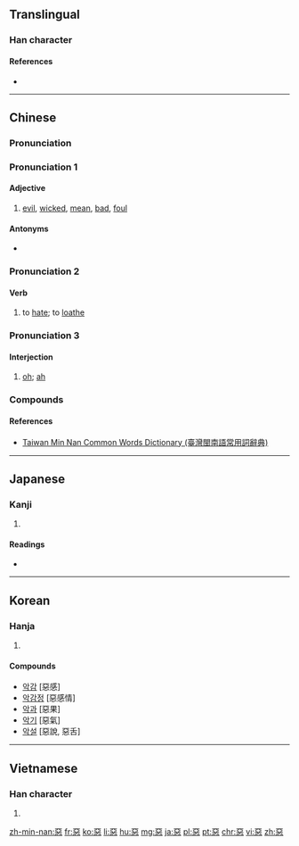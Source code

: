{{also|悪|恶|亞|噩}}
==Translingual==
{{Han simplified forms|惡|悪|恶}}

===Han character===
{{Han char|rn=61|rad=心|as=08|sn=12|four=10331|canj=MMP|ids=⿱亞心}}

====References====
* {{Han ref|kx=0391.250|dkj=10824|dj=0724.070|hdz=42307.120|uh=60E1|ud=24801|bh=B463|bd=46179}}

----

==Chinese==
{{zh-forms|s=恶}}

===Pronunciation===
{{zh-pron
|h=pfs=ok
|mn=ok/òⁿ
|w=3u,5oq
|mc=y
|oc=y
|cat=a,v
}}

===Pronunciation 1===
{{zh-pron
|m=è
|c=ok3
|cat=a
}}

====Adjective====
{{zh-adj}}

# [[evil]], [[wicked]], [[mean]], [[bad]], [[foul]]
#: {{zh-l|惡毒|èdú|malicious}}
#: {{zh-usex|他 經常 做 '''惡'''，這 回 終於 犯事 了|He often does '''bad things''' and has finally been caught.}}

====Antonyms====
* {{zh-l|善}}

===Pronunciation 2===
{{zh-pron
|m=wù
|c=wu3
|cat=v
}}

====Verb====
{{zh-verb}}

# to [[hate]]; to [[loathe]]
#: {{zh-l|厭惡|yànwù|to loathe}}

===Pronunciation 3===
{{zh-pron
|m=wū
|c=wu1
|cat=intj
}}

====Interjection====
{{zh-interj}}

# {{n-g|used to express surprise}} [[oh]]; [[ah]]

===Compounds===
{{der5
|{{zh-l|惡心/恶心}}
|{{zh-l|惡霸/恶霸}}
|{{zh-l|惡報/恶报}}
|{{zh-l|惡變/恶变}}
|{{zh-l|惡病質/恶病质}}
|{{zh-l|惡臭/恶臭}}
|{{zh-l|惡道/恶道}}
|{{zh-l|惡德/恶德}}
|{{zh-l|惡鬥/恶斗}}
|{{zh-l|惡毒/恶毒}}
|{{zh-l|惡感/恶感}}
|{{zh-l|惡狗/恶狗}}
|{{zh-l|惡貫滿盈/恶贯满盈}}
|{{zh-l|惡鬼/恶鬼}}
|{{zh-l|惡棍/恶棍}}
|{{zh-l|惡果/恶果}}
|{{zh-l|惡耗/恶耗}}
|{{zh-l|惡狠狠/恶狠狠}}
|{{zh-l|惡狠狠的/恶狠狠的}}
|{{zh-l|惡化/恶化}}
|{{zh-l|惡疾/恶疾}}
|{{zh-l|惡蹟/恶迹}}
|{{zh-l|惡口/恶口}}
|{{zh-l|惡辣/恶辣}}
|{{zh-l|惡浪/恶浪}}
|{{zh-l|惡劣/恶劣}}
|{{zh-l|惡露/恶露}}
|{{zh-l|惡罵/恶骂}}
|{{zh-l|惡夢/恶梦}}
|{{zh-l|惡名/恶名}}
|{{zh-l|惡名兒/恶名儿}}
|{{zh-l|惡魔/恶魔}}
|{{zh-l|惡唸/恶念}}
|{{zh-l|惡癖/恶癖}}
|{{zh-l|惡氣/恶气}}
|{{zh-l|惡趣/恶趣}}
|{{zh-l|惡人/恶人}}
|{{zh-l|惡煞/恶煞}}
|{{zh-l|惡少/恶少}}
|{{zh-l|惡聲/恶声}}
|{{zh-l|惡聲惡氣/恶声恶气}}
|{{zh-l|惡水/恶水}}
|{{zh-l|惡俗/恶俗}}
|{{zh-l|惡徒/恶徒}}
|{{zh-l|惡習/恶习}}
|{{zh-l|惡相/恶相}}
|{{zh-l|惡心/恶心}}
|{{zh-l|惡行/恶行}}
|{{zh-l|惡性/恶性}}
|{{zh-l|惡性循環/恶性循环}}
|{{zh-l|惡性腫瘤/恶性肿瘤}}
|{{zh-l|惡兇兇/恶凶凶}}
|{{zh-l|惡兇兇的/恶凶凶的}}
|{{zh-l|惡言/恶言}}
|{{zh-l|惡言惡語/恶言恶语}}
|{{zh-l|惡意/恶意}}
|{{zh-l|惡因/恶因}}
|{{zh-l|惡語/恶语}}
|{{zh-l|惡語中傷/恶语中伤}}
|{{zh-l|惡運/恶运}}
|{{zh-l|惡戰/恶战}}
|{{zh-l|惡仗/恶仗}}
|{{zh-l|惡濁/恶浊}}
|{{zh-l|惡阻/恶阻}}
|{{zh-l|惡作劇/恶作剧}}
|{{zh-l|可惡/可恶}}
}}

====References====
* [http://twblg.dict.edu.tw/holodict_new/result_detail.jsp?n_no=8366&curpage=1&sample=%E6%83%A1&radiobutton=1&querytarget=1&limit=20&pagenum=1&rowcount=20 Taiwan Min Nan Common Words Dictionary (臺灣閩南語常用詞辭典)]

----

==Japanese==

===Kanji===
{{ja-kanji|grade=|rs=心08|style=ky|shin=悪}}

# {{defn|lang=ja|sort=心08}}

====Readings====
* {{ja-readings|on=[[お]] (o), [[あく]] (aku)|kun=[[わるい]] (warui)}}

----

==Korean==

===Hanja===
{{ko-hanja|hangeul=[[악]], [[오]]|eumhun=|rv=ak, o|mr=ak, o|y=ak, o}}

# {{defn|lang=ko|sort=心08}}

====Compounds====
* [[악감]] [惡感]
* [[악감정]] [惡感情]
* [[악과]] [惡果]
* [[악기]] [惡氣]
* [[악설]] [惡說, 惡舌]

----

==Vietnamese==

===Han character===
{{vi-hantu|[[ác]], [[ố]]|rs=心08}}

# {{defn|lang=vi|sort=心08}}

[[zh-min-nan:惡]]
[[fr:惡]]
[[ko:惡]]
[[li:惡]]
[[hu:惡]]
[[mg:惡]]
[[ja:惡]]
[[pl:惡]]
[[pt:惡]]
[[chr:惡]]
[[vi:惡]]
[[zh:惡]]
